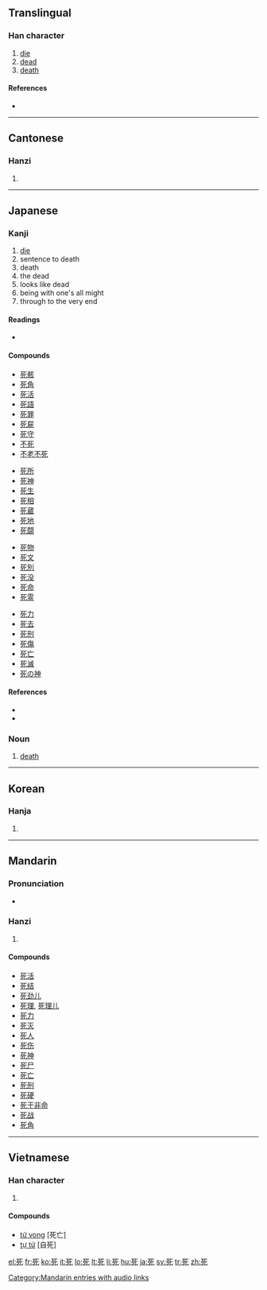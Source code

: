 ==Translingual==

===Han character===
{{Han char|rn=78|rad=歹|as=02|sn=6|four=1021<sub>2</sub>|canj=一弓心 (MNP)}}

# [[die]]
# [[dead]]
# [[death]]

====References====
* {{Han ref|kx=0578.220|dkj=16365|dj=0970.070|hdz=21380.060|uh=6B7B|ud=27515|bh=A6BA|bd=42682}}

----

==Cantonese==

===Hanzi===
{{yue-hanzi|jyut=|y=sei2}}

# {{defn|Cantonese}}

----

==Japanese==

===Kanji===
{{ja-kanji|grade=3|rs=歹02}}

# [[die]]
# sentence to death
# death
# the dead
# looks like dead
# being with one's all might
# through to the very end

====Readings====
* {{ja-readings|on=[[し]] (shi)|kun=[[しぬ]] ([[死ぬ]], shinu)}}

====Compounds====
{{top4}}
* [[死骸]]
* [[死角]]
* [[死活]]
* [[死語]]
* [[死罪]]
* [[死屍]]
* [[死守]]
* [[不死]]
* [[不老不死]]
{{mid4}}
* [[死所]]
* [[死神]]
* [[死生]]
* [[死相]]
* [[死蔵]]
* [[死地]]
* [[死闘]]
{{mid4}}
* [[死物]]
* [[死文]]
* [[死別]]
* [[死没]]
* [[死命]]
* [[死霊]]
{{mid4}}
* [[死力]]
* [[死去]]
* [[死刑]]
* [[死傷]]
* [[死亡]]
* [[死滅]]
* [[死の神]]
{{bottom}}

====References====
* {{S-JIS|8E80}}
* {{JIS|3B60}}

===Noun===
{{ja-noun|k|hira=し|rom=shi}}

# [[death]]

----

==Korean==

===Hanja===
{{ko-hanja|hangeul=[[사]]|eumhun=|rv=sa|mr=sa|y=sa}}

# {{defn|Korean}}

----

==Mandarin==

===Pronunciation===
* {{audio|zh-sǐ.ogg|audio}}

===Hanzi===
{{cmn-hanzi|pin=[[sǐ]] ([[si3]])|wg=ssu<sup>3</sup>}}

# {{defn|Mandarin}}

====Compounds====
* [[死活]]
* [[死结]]
* [[死劲儿]]
* [[死理]], [[死理儿]]
* [[死力]]
* [[死灭]]
* [[死人]]
* [[死伤]]
* [[死神]]
* [[死尸]]
* [[死亡]]
* [[死刑]]
* [[死硬]]
* [[死于非命]]
* [[死战]]
* [[死角]]

[[Category:Mandarin entries with audio links]]

----

==Vietnamese==

===Han character===
{{vi-hantu|[[tử]]}}

# {{defn|Vietnamese}}

====Compounds====
* [[tử vong]] [死亡]
* [[tự tử]] [自死]

[[el:死]]
[[fr:死]]
[[ko:死]]
[[it:死]]
[[lo:死]]
[[lt:死]]
[[li:死]]
[[hu:死]]
[[ja:死]]
[[sv:死]]
[[tr:死]]
[[zh:死]]
